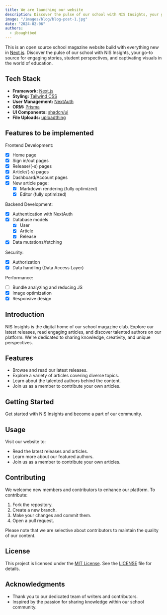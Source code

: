 ```yaml
---
title: We are launching our website
description: Discover the pulse of our school with NIS Insights, your go-to source for engaging stories, student perspectives, and captivating visuals in the world of education
image: "/images/blog/blog-post-1.jpg"
date: "2024-02-06"
authors:
  - iboughtbed
---
```


This is an open source school magazine website build with everything new in [Next.js](https://nextjs.org/).
Discover the pulse of our school with NIS Insights, your go-to source for engaging stories, student perspectives, and captivating visuals in the world of education.

## Tech Stack

- **Framework:** [Next.js](https://nextjs.org)
- **Styling:** [Tailwind CSS](https://tailwindcss.com)
- **User Management:** [NextAuth](https://next-auth.js.org)
- **ORM:** [Prisma](https://www.prisma.io/)
- **UI Components:** [shadcn/ui](https://ui.shadcn.com)
- **File Uploads:** [uploadthing](https://uploadthing.com)

## Features to be implemented

Frontend Development:

- [x] Home page
- [x] Sign in/out pages
- [x] Release/(-s) pages
- [x] Article/(-s) pages
- [x] Dashboard/Account pages
- [x] New article page:
  - [x] Markdown rendering (fully optimized)
  - [x] Editor (fully optimized)

Backend Development:

- [x] Authentication with NextAuth
- [x] Database models
  - [x] User
  - [x] Article
  - [x] Release
- [x] Data mutations/fetching

Security:

- [x] Authorization
- [x] Data handling (Data Access Layer)

Performance:

- [ ] Bundle analyzing and reducing JS
- [x] Image optimization
- [x] Responsive design

## Introduction

NIS Insights is the digital home of our school magazine club. Explore our latest releases, read engaging articles, and discover talented authors on our platform. We're dedicated to sharing knowledge, creativity, and unique perspectives.

## Features

- Browse and read our latest releases.
- Explore a variety of articles covering diverse topics.
- Learn about the talented authors behind the content.
- Join us as a member to contribute your own articles.

## Getting Started

Get started with NIS Insights and become a part of our community.

## Usage

Visit our website to:

- Read the latest releases and articles.
- Learn more about our featured authors.
- Join us as a member to contribute your own articles.

## Contributing

We welcome new members and contributors to enhance our platform. To contribute:

1. Fork the repository.
2. Create a new branch.
3. Make your changes and commit them.
4. Open a pull request.

Please note that we are selective about contributors to maintain the quality of our content.

## License

This project is licensed under the [MIT License](LICENSE). See the [LICENSE](LICENSE) file for details.

## Acknowledgments

- Thank you to our dedicated team of writers and contributors.
- Inspired by the passion for sharing knowledge within our school community.
